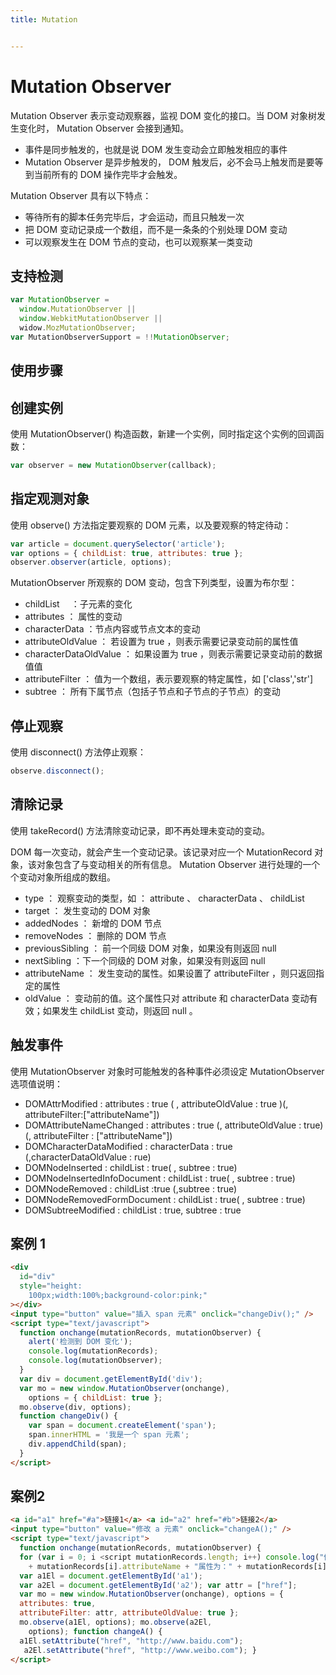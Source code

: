 ```yaml
---
title: Mutation


---
```


# Mutation Observer

Mutation Observer 表示变动观察器，监视 DOM 变化的接口。当 DOM 对象树发生变化时， Mutation Observer 会接到通知。

- 事件是同步触发的，也就是说 DOM 发生变动会立即触发相应的事件
- Mutation Observer 是异步触发的， DOM 触发后，必不会马上触发而是要等到当前所有的 DOM 操作完毕才会触发。

Mutation Observer 具有以下特点：

- 等待所有的脚本任务完毕后，才会运动，而且只触发一次
- 把 DOM 变动记录成一个数组，而不是一条条的个别处理 DOM 变动
- 可以观察发生在 DOM 节点的变动，也可以观察某一类变动

## 支持检测

```js
var MutationObserver =
  window.MutationObserver ||
  window.WebkitMutationObserver ||
  widow.MozMutationObserver;
var MutationObserverSupport = !!MutationObserver;
```

## 使用步骤

## 创建实例

使用 MutationObserver() 构造函数，新建一个实例，同时指定这个实例的回调函数：

```js
var observer = new MutationObserver(callback);
```

## 指定观测对象

使用 observe() 方法指定要观察的 DOM 元素，以及要观察的特定待动：

```js
var article = document.querySelector('article');
var options = { childList: true, attributes: true };
observer.observer(article, options);
```

MutationObserver 所观察的 DOM 变动，包含下列类型，设置为布尔型：

- childList 　：子元素的变化
- attributes ： 属性的变动
- characterData ：节点内容或节点文本的变动
- attributeOldValue ： 若设置为 true ，则表示需要记录变动前的属性值
- characterDataOldValue ： 如果设置为 true ，则表示需要记录变动前的数据值值
- attributeFilter ： 值为一个数组，表示要观察的特定属性，如 ['class','str']
- subtree ： 所有下属节点（包括子节点和子节点的子节点）的变动

## 停止观察

使用 disconnect() 方法停止观察：

```js
observe.disconnect();
```

## 清除记录

使用 takeRecord() 方法清除变动记录，即不再处理未变动的变动。

DOM 每一次变动，就会产生一个变动记录。该记录对应一个 MutationRecord 对象，该对象包含了与变动相关的所有信息。 Mutation Observer 进行处理的一个个变动对象所组成的数组。

- type ： 观察变动的类型，如 ： attribute 、 characterData 、 childList
- target ： 发生变动的 DOM 对象
- addedNodes ： 新增的 DOM 节点
- removeNodes ： 删除的 DOM 节点
- previousSibling ： 前一个同级 DOM 对象，如果没有则返回 null
- nextSibling ：下一个同级的 DOM 对象，如果没有则返回 null
- attributeName ： 发生变动的属性。如果设置了 attributeFilter ，则只返回指定的属性
- oldValue ： 变动前的值。这个属性只对 attribute 和 characterData 变动有效；如果发生 childList 变动，则返回 null 。

## 触发事件

使用 MutationObserver 对象时可能触发的各种事件必须设定 MutationObserver 选项值说明：

- DOMAttrModified : attributes : true ( , attributeOldValue : true )(, attributeFilter:["attributeName"])
- DOMAttributeNameChanged : attributes : true (, attributeOldValue : true)(, attributeFilter :
  ["attributeName"])
- DOMCharacterDataModified : characterData : true (,characterDataOldValue : rue)
- DOMNodeInserted : childList : true( , subtree : true)
- DOMNodeInsertedInfoDocument : childList : true( , subtree : true)
- DOMNodeRemoved : childList :true (,subtree : true)
- DOMNodeRemovedFormDocument : childList : true( , subtree : true)
- DOMSubtreeModified : childList : true, subtree : true

## 案例 1

```html
<div
  id="div"
  style="height:
    100px;width:100%;background-color:pink;"
></div>
<input type="button" value="插入 span 元素" onclick="changeDiv();" />
<script type="text/javascript">
  function onchange(mutationRecords, mutationObserver) {
    alert('检测到 DOM 变化');
    console.log(mutationRecords);
    console.log(mutationObserver);
  }
  var div = document.getElementById('div');
  var mo = new window.MutationObserver(onchange),
    options = { childList: true };
  mo.observe(div, options);
  function changeDiv() {
    var span = document.createElement('span');
    span.innerHTML = '我是一个 span 元素';
    div.appendChild(span);
  }
</script>
```

## 案例2

```html
<a id="a1" href="#a">链接1</a> <a id="a2" href="#b">链接2</a>
<input type="button" value="修改 a 元素" onclick="changeA();" />
<script type="text/javascript">
  function onchange(mutationRecords, mutationObserver) {
  for (var i = 0; i <script mutationRecords.length; i++) console.log("修改前的"
    + mutationRecords[i].attributeName + "属性为：" + mutationRecords[i].oldValue); }
  var a1El = document.getElementById('a1');
  var a2El = document.getElementById('a2'); var attr = ["href"];
  var mo = new window.MutationObserver(onchange), options = {
  attributes: true,
  attributeFilter: attr, attributeOldValue: true };
  mo.observe(a1El, options); mo.observe(a2El,
    options); function changeA() {
  a1El.setAttribute("href", "http://www.baidu.com");
   a2El.setAttribute("href", "http://www.weibo.com"); }
</script>
```

            